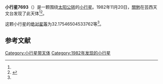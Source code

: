 {{Infobox planet
| bgcolour = #FFFFC0
| name = 7693
| symbol = 
| image = 
| caption = 
| discovery = yes
| discovery_ref = 
| discoverer = [[關勉|關勉]]
| discovery_site = [[芸西天文台|芸西天文台]] 
| discovered = 1982年11月20日
| designations = yes
| mp_name = 
| named_after = 
| alt_names = 
| mp_category = [[主带小行星|主带小行星]]
| orbit_ref = <ref name="a">[http://ssd.jpl.nasa.gov/sbdb.cgi?sstr=7693 7693] {{Wayback|url=http://ssd.jpl.nasa.gov/sbdb.cgi?sstr=7693 |date=20201124025205 }}，小行星數據庫瀏覽器（JPL Small-Body Database Browser）－[[美国国家航空航天局|美国国家航空航天局]]喷气推进实验室</ref>
| epoch = 2456400.5 (2013年4月18日更新)
| aphelion = {{convert|3.059762281469161|AU|km|3|abbr=on|lk=out}}
| perihelion = {{convert|2.186586293326031|AU|km|3|abbr=on}}
| semimajor = {{convert|2.623174287397596|AU|km|3|abbr=on}}
| eccentricity = 0.166434993
| period = 1551.812147 [[日|日]]<br />4.25[[儒略年|儒略年]]
| avg_speed = 
| inclination = 13.80832514136821
| asc_node = 55.51747908149526
| mean_anomaly = 
| arg_peri = 32.17546504533762
| satellites = 
| physical_characteristics = yes
| dimensions = 
| mass = 
| density = 
| surface_grav = 
| escape_velocity = 
| sidereal_day = 
| axial_tilt = 
| pole_ecliptic_lat = 
| pole_ecliptic_lon = 
| albedo = 
| temperatures= 
| temp_name1 = 
| mean_temp_1 = 
| max_temp_1 = 
| temp_name2 = 
| max_temp_2 = 
| spectral_type = 
| abs_magnitude = 32.17546504533762
}}

'''小行星7693'''（{{lang-en|7693}}）是一颗围绕[[太阳|太阳]][[公转|公转]]的[[小行星|小行星]]。1982年11月20日，[[關勉|關勉]]在芸西天文台发现了此天体<ref name="a" /><ref>{{cite news|title=小行星列表|url=http://cfa-www.harvard.edu/iau/lists/NumberedMPs.txt|accessdate=2013-07-08|newspaper=哈佛大学|archive-date=2008-05-17|archive-url=https://web.archive.org/web/20080517010638/http://cfa-www.harvard.edu/iau/lists/NumberedMPs.txt|dead-url=no}}</ref>。

这颗小行星的[[绝对星等|绝对星等]]为32.17546504533762等<ref name="a" />。

==参考文献==
{{reflist}}
{{Minor Planet Number|[[小行星7692|小行星7692]]|[[小行星7694|小行星7694]]}}

{{小天体}}

[[Category:小行星带天体|Category:小行星带天体]]
[[Category:1982年发现的小行星|Category:1982年发现的小行星]]

{{asteroid-stub}}